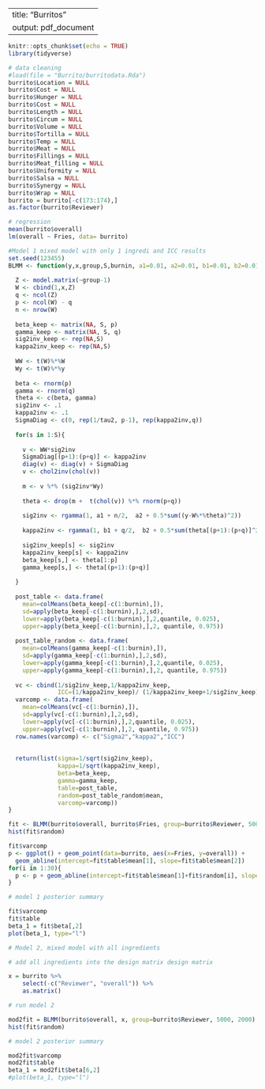 
---
title: "Burritos"
output: pdf_document
---

```r
knitr::opts_chunk$set(echo = TRUE)
library(tidyverse)
```

```r
# data cleaning
#load(file = "Burrito/burritodata.Rda")
burrito$Location = NULL
burrito$Cost = NULL
burrito$Hunger = NULL
burrito$Cost = NULL
burrito$Length = NULL
burrito$Circum = NULL
burrito$Volume = NULL
burrito$Tortilla = NULL
burrito$Temp = NULL
burrito$Meat = NULL
burrito$Fillings = NULL
burrito$Meat_filling = NULL
burrito$Uniformity = NULL
burrito$Salsa = NULL
burrito$Synergy = NULL
burrito$Wrap = NULL
burrito = burrito[-c(173:174),]
as.factor(burrito$Reviewer)
```

```r
# regression
mean(burrito$overall)
lm(overall ~ Fries, data= burrito)
```

```r

#Model 1 mixed model with only 1 ingredi and ICC results
set.seed(123455)
BLMM <- function(y,x,group,S,burnin, a1=0.01, a2=0.01, b1=0.01, b2=0.01, tau2=100){
  
  Z <- model.matrix(~group-1)
  W <- cbind(1,x,Z)
  q <- ncol(Z)
  p <- ncol(W) - q
  n <- nrow(W)
  
  beta_keep <- matrix(NA, S, p)
  gamma_keep <- matrix(NA, S, q)
  sig2inv_keep <- rep(NA,S)
  kappa2inv_keep <- rep(NA,S)
  
  WW <- t(W)%*%W
  Wy <- t(W)%*%y
  
  beta <- rnorm(p) 
  gamma <- rnorm(q) 
  theta <- c(beta, gamma)
  sig2inv <- .1
  kappa2inv <- .1
  SigmaDiag <- c(0, rep(1/tau2, p-1), rep(kappa2inv,q))
  
  for(s in 1:S){
    
    v <- WW*sig2inv 
    SigmaDiag[(p+1):(p+q)] <- kappa2inv
    diag(v) <- diag(v) + SigmaDiag
    v <- chol2inv(chol(v))
    
    m <- v %*% (sig2inv*Wy)
    
    theta <- drop(m +  t(chol(v)) %*% rnorm(p+q))
    
    sig2inv <- rgamma(1, a1 + n/2,  a2 + 0.5*sum((y-W%*%theta)^2))
    
    kappa2inv <- rgamma(1, b1 + q/2,  b2 + 0.5*sum(theta[(p+1):(p+q)]^2))
    
    sig2inv_keep[s] <- sig2inv
    kappa2inv_keep[s] <- kappa2inv
    beta_keep[s,] <- theta[1:p]
    gamma_keep[s,] <- theta[(p+1):(p+q)]
    
  }
  
  post_table <- data.frame(
    mean=colMeans(beta_keep[-c(1:burnin),]),
    sd=apply(beta_keep[-c(1:burnin),],2,sd),
    lower=apply(beta_keep[-c(1:burnin),],2,quantile, 0.025),
    upper=apply(beta_keep[-c(1:burnin),],2, quantile, 0.975))
  
  post_table_random <- data.frame(
    mean=colMeans(gamma_keep[-c(1:burnin),]),
    sd=apply(gamma_keep[-c(1:burnin),],2,sd),
    lower=apply(gamma_keep[-c(1:burnin),],2,quantile, 0.025),
    upper=apply(gamma_keep[-c(1:burnin),],2, quantile, 0.975))
  
  vc <- cbind(1/sig2inv_keep,1/kappa2inv_keep, 
              ICC=(1/kappa2inv_keep)/ (1/kappa2inv_keep+1/sig2inv_keep))
  varcomp <- data.frame(
    mean=colMeans(vc[-c(1:burnin),]),
    sd=apply(vc[-c(1:burnin),],2,sd),
    lower=apply(vc[-c(1:burnin),],2,quantile, 0.025),
    upper=apply(vc[-c(1:burnin),],2, quantile, 0.975))
  row.names(varcomp) <- c("Sigma2","kappa2","ICC")
 
  
  return(list(sigma=1/sqrt(sig2inv_keep),
              kappa=1/sqrt(kappa2inv_keep),
              beta=beta_keep, 
              gamma=gamma_keep, 
              table=post_table,
              random=post_table_random$mean,
              varcomp=varcomp))
}

fit <- BLMM(burrito$overall, burrito$Fries, group=burrito$Reviewer, 5000, 2000)
hist(fit$random)

fit$varcomp
p <- ggplot() + geom_point(data=burrito, aes(x=Fries, y=overall)) + 
  geom_abline(intercept=fit$table$mean[1], slope=fit$table$mean[2])
for(i in 1:30){
  p <- p + geom_abline(intercept=fit$table$mean[1]+fit$random[i], slope=fit$table$mean[2], color="blue")
}
```

```r
# model 1 posterior summary

fit$varcomp
fit$table
beta_1 = fit$beta[,2]
plot(beta_1, type="l")
```




```r

# Model 2, mixed model with all ingredients

# add all ingredients into the design matrix design matrix

x = burrito %>%
    select(-c("Reviewer", "overall")) %>%
    as.matrix()

# run model 2

mod2fit = BLMM(burrito$overall, x, group=burrito$Reviewer, 5000, 2000)
hist(fit$random)


```

```r

# model 2 posterior summary

mod2fit$varcomp
mod2fit$table
beta_1 = mod2fit$beta[6,2]
#plot(beta_1, type="l")

```

